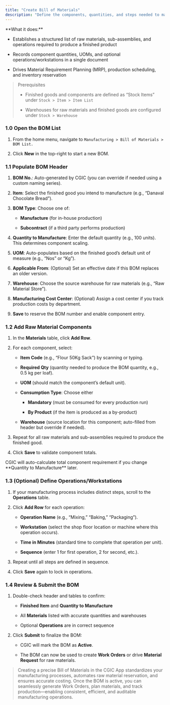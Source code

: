 ```yaml
---
title: "Create Bill of Materials"
description: "Define the components, quantities, and steps needed to manufacture a finished good by creating a Bill of Materials (BOM) in the CGIC App—so production processes are standardized and inventory usage is accurate."
---
```


<Card title="Overview">
  **What it does:**  

  - Establishes a structured list of raw materials, sub-assemblies, and operations required to produce a finished product  

  - Records component quantities, UOMs, and optional operations/workstations in a single document  

  - Drives Material Requirement Planning (MRP), production scheduling, and inventory reservation  
</Card>

> Prerequisites
>
> - Finished goods and components are defined as “Stock Items” under `Stock > Item > Item List ` 
>
> - Warehouses for raw materials and finished goods are configured under `Stock > Warehouse` 

### 1.0 Open the BOM List

1. From the home menu, navigate to `Manufacturing > Bill of Materials > BOM List.`  

2. Click **New** in the top-right to start a new BOM.

### 1.1 Populate BOM Header

1. **BOM No.**: Auto-generated by CGIC (you can override if needed using a custom naming series).  

2. **Item**: Select the finished good you intend to manufacture (e.g., “Danaval Chocolate Bread”).  

3. **BOM Type**: Choose one of:  

   - **Manufacture** (for in-house production)  

   - **Subcontract** (if a third party performs production)  

4. **Quantity to Manufacture**: Enter the default quantity (e.g., 100 units). This determines component scaling.  

5. **UOM**: Auto-populates based on the finished good’s default unit of measure (e.g., “Nos” or “Kg”).  

6. **Applicable From**: (Optional) Set an effective date if this BOM replaces an older version.  

7. **Warehouse**: Choose the source warehouse for raw materials (e.g., “Raw Material Store”).  

8. **Manufacturing Cost Center**: (Optional) Assign a cost center if you track production costs by department.  

9. **Save** to reserve the BOM number and enable component entry.

### 1.2 Add Raw Material Components

1. In the **Materials** table, click **Add Row**.  

2. For each component, select:  

   - **Item Code** (e.g., “Flour 50Kg Sack”) by scanning or typing.  

   - **Required Qty** (quantity needed to produce the BOM quantity, e.g., 0.5 kg per loaf).  

   - **UOM** (should match the component’s default unit).  

   - **Consumption Type**: Choose either  

     - **Mandatory** (must be consumed for every production run)  

     - **By Product** (if the item is produced as a by-product)  

   - **Warehouse** (source location for this component; auto-filled from header but override if needed).  

3. Repeat for all raw materials and sub-assemblies required to produce the finished good.  

4. Click **Save** to validate component totals.

<Note>
  CGIC will auto-calculate total component requirement if you change **Quantity to Manufacture** later.
</Note>

### 1.3 (Optional) Define Operations/Workstations

1. If your manufacturing process includes distinct steps, scroll to the **Operations** table.  

2. Click **Add Row** for each operation:  

   - **Operation Name** (e.g., “Mixing,” “Baking,” “Packaging”).  

   - **Workstation** (select the shop floor location or machine where this operation occurs).  

   - **Time in Minutes** (standard time to complete that operation per unit).  

   - **Sequence** (enter 1 for first operation, 2 for second, etc.).  

3. Repeat until all steps are defined in sequence.  

4. Click **Save** again to lock in operations.

### 1.4 Review & Submit the BOM

1. Double-check header and tables to confirm:  

   - **Finished Item** and **Quantity to Manufacture**  

   - All **Materials** listed with accurate quantities and warehouses  

   - Optional **Operations** are in correct sequence  

2. Click **Submit** to finalize the BOM:  

   - CGIC will mark the BOM as **Active**.  

   - The BOM can now be used to create **Work Orders** or drive **Material Request** for raw materials.  

> Creating a precise Bill of Materials in the CGIC App standardizes your manufacturing processes, automates raw material reservation, and ensures accurate costing. Once the BOM is active, you can seamlessly generate Work Orders, plan materials, and track production—enabling consistent, efficient, and auditable manufacturing operations.